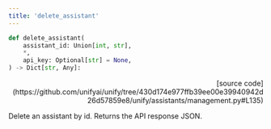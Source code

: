 ```yaml
---
title: 'delete_assistant'
---
```


```python
def delete_assistant(
    assistant_id: Union[int, str],
    *,
    api_key: Optional[str] = None,
) -> Dict[str, Any]:
```

<p align="right">[source code](https://github.com/unifyai/unify/tree/430d174e977ffb39ee00e39940942d26d57859e8/unify/assistants/management.py#L135)</p>

Delete an assistant by id. Returns the API response JSON.